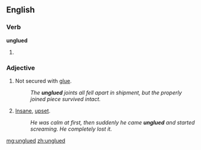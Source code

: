 ==English==

===Verb===
'''unglued'''

# {{past of|[[unglue]]}}

===Adjective===
{{en-adj}}

# {{not comparable}} Not secured with [[glue]].
#:''The '''unglued''' joints all fell apart in shipment, but the properly joined piece survived intact.''
# {{comparable|slang}} [[insane|Insane]], [[upset]].
#:''He was calm at first, then suddenly he came '''unglued''' and started screaming.  He completely lost it.''

[[mg:unglued]]
[[zh:unglued]]